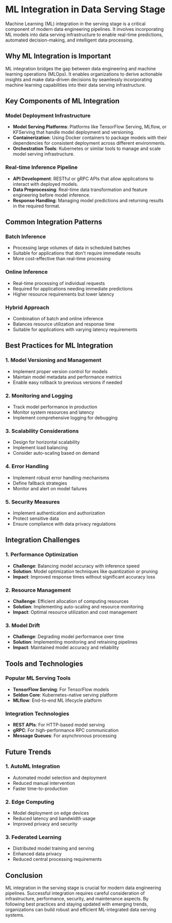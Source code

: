 # ML Integration in Data Serving Stage

Machine Learning (ML) integration in the serving stage is a critical component of modern data engineering pipelines. It involves incorporating ML models into data serving infrastructure to enable real-time predictions, automated decision-making, and intelligent data processing.

## Why ML Integration is Important

ML integration bridges the gap between data engineering and machine learning operations (MLOps). It enables organizations to derive actionable insights and make data-driven decisions by seamlessly incorporating machine learning capabilities into their data serving infrastructure.

## Key Components of ML Integration

### Model Deployment Infrastructure
* **Model Serving Platforms**: Platforms like TensorFlow Serving, MLflow, or KFServing that handle model deployment and versioning.
* **Containerization**: Using Docker containers to package models with their dependencies for consistent deployment across different environments.
* **Orchestration Tools**: Kubernetes or similar tools to manage and scale model serving infrastructure.

### Real-time Inference Pipeline
* **API Development**: RESTful or gRPC APIs that allow applications to interact with deployed models.
* **Data Preprocessing**: Real-time data transformation and feature engineering before model inference.
* **Response Handling**: Managing model predictions and returning results in the required format.

## Common Integration Patterns

### Batch Inference
* Processing large volumes of data in scheduled batches
* Suitable for applications that don't require immediate results
* More cost-effective than real-time processing

### Online Inference
* Real-time processing of individual requests
* Required for applications needing immediate predictions
* Higher resource requirements but lower latency

### Hybrid Approach
* Combination of batch and online inference
* Balances resource utilization and response time
* Suitable for applications with varying latency requirements

## Best Practices for ML Integration

### 1. Model Versioning and Management
* Implement proper version control for models
* Maintain model metadata and performance metrics
* Enable easy rollback to previous versions if needed

### 2. Monitoring and Logging
* Track model performance in production
* Monitor system resources and latency
* Implement comprehensive logging for debugging

### 3. Scalability Considerations
* Design for horizontal scalability
* Implement load balancing
* Consider auto-scaling based on demand

### 4. Error Handling
* Implement robust error handling mechanisms
* Define fallback strategies
* Monitor and alert on model failures

### 5. Security Measures
* Implement authentication and authorization
* Protect sensitive data
* Ensure compliance with data privacy regulations

## Integration Challenges

### 1. Performance Optimization
* **Challenge**: Balancing model accuracy with inference speed
* **Solution**: Model optimization techniques like quantization or pruning
* **Impact**: Improved response times without significant accuracy loss

### 2. Resource Management
* **Challenge**: Efficient allocation of computing resources
* **Solution**: Implementing auto-scaling and resource monitoring
* **Impact**: Optimal resource utilization and cost management

### 3. Model Drift
* **Challenge**: Degrading model performance over time
* **Solution**: Implementing monitoring and retraining pipelines
* **Impact**: Maintained model accuracy and reliability

## Tools and Technologies

### Popular ML Serving Tools
* **TensorFlow Serving**: For TensorFlow models
* **Seldon Core**: Kubernetes-native serving platform
* **MLflow**: End-to-end ML lifecycle platform

### Integration Technologies
* **REST APIs**: For HTTP-based model serving
* **gRPC**: For high-performance RPC communication
* **Message Queues**: For asynchronous processing

## Future Trends

### 1. AutoML Integration
* Automated model selection and deployment
* Reduced manual intervention
* Faster time-to-production

### 2. Edge Computing
* Model deployment on edge devices
* Reduced latency and bandwidth usage
* Improved privacy and security

### 3. Federated Learning
* Distributed model training and serving
* Enhanced data privacy
* Reduced central processing requirements

## Conclusion

ML integration in the serving stage is crucial for modern data engineering pipelines. Successful integration requires careful consideration of infrastructure, performance, security, and maintenance aspects. By following best practices and staying updated with emerging trends, organizations can build robust and efficient ML-integrated data serving systems.